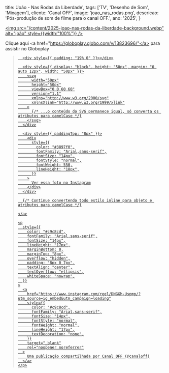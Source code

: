   title: 'João - Nas Rodas da Liberdade',
  tags: ['TV', 'Desenho de Som', 'Mixagem'],
  cliente: 'Canal OFF',
  image: 'joao_nas_rodas.png',
  descricao: 'Pós-produção de som de filme para o canal OFF.',
  ano: '2025',
}



<a href="https://globoplay.globo.com/v/13823696/" 
   target="_blank" rel="noopener noreferrer">
  <img src="/content/2025-joao-nas-rodas-da-liberdade-background.webp" alt="joão" style={{width:"100%"}} />
</a>

Clique aqui <a href="https://globoplay.globo.com/v/13823696/"</a> para assistir no Globoplay

<blockquote
  className="instagram-media"
  data-instgrm-captioned
  data-instgrm-permalink="https://www.instagram.com/reel/DNGGh-Uspmp/?utm_source=ig_embed&utm_campaign=loading"
  data-instgrm-version="14"
  style={{
    background: "#FFF",
    border: 0,
    borderRadius: "3px",
    boxShadow: "0 0 1px 0 rgba(0,0,0,0.5),0 1px 10px 0 rgba(0,0,0,0.15)",
    margin: "1px",
    maxWidth: "540px",
    minWidth: "326px",
    padding: 0,
    width: "99.375%",
    width: "-webkit-calc(100% - 2px)",
    width: "calc(100% - 2px)",
  }}
>
  <div style={{ padding: "16px" }}>
    <a
      href="https://www.instagram.com/reel/DNGGh-Uspmp/?utm_source=ig_embed&utm_campaign=loading"
      style={{
        background: "#FFFFFF",
        lineHeight: 0,
        padding: "0 0",
        textAlign: "center",
        textDecoration: "none",
        width: "100%",
      }}
      target="_blank"
      rel="noopener noreferrer"
    >
      <div style={{ display: "flex", flexDirection: "row", alignItems: "center" }}>
        <div
          style={{
            backgroundColor: "#F4F4F4",
            borderRadius: "50%",
            flexGrow: 0,
            height: "40px",
            marginRight: "14px",
            width: "40px",
          }}
        ></div>
        <div
          style={{
            display: "flex",
            flexDirection: "column",
            flexGrow: 1,
            justifyContent: "center",
          }}
        >
          <div
            style={{
              backgroundColor: "#F4F4F4",
              borderRadius: "4px",
              flexGrow: 0,
              height: "14px",
              marginBottom: "6px",
              width: "100px",
            }}
          ></div>
          <div
            style={{
              backgroundColor: "#F4F4F4",
              borderRadius: "4px",
              flexGrow: 0,
              height: "14px",
              width: "60px",
            }}
          ></div>
        </div>
      </div>

      <div style={{ padding: "19% 0" }}></div>

      <div style={{ display: "block", height: "50px", margin: "0 auto 12px", width: "50px" }}>
        <svg
          width="50px"
          height="50px"
          viewBox="0 0 60 60"
          version="1.1"
          xmlns="http://www.w3.org/2000/svg"
          xmlnsXlink="http://www.w3.org/1999/xlink"
        >
          {/* ...o conteúdo do SVG permanece igual, só converta os atributos para camelCase */}
        </svg>
      </div>

      <div style={{ paddingTop: "8px" }}>
        <div
          style={{
            color: "#3897f0",
            fontFamily: "Arial,sans-serif",
            fontSize: "14px",
            fontStyle: "normal",
            fontWeight: 550,
            lineHeight: "18px",
          }}
        >
          Ver essa foto no Instagram
        </div>
      </div>

      {/* Continue convertendo todo estilo inline para objeto e atributos para camelCase */}

    </a>

    <p
      style={{
        color: "#c9c8cd",
        fontFamily: "Arial,sans-serif",
        fontSize: "14px",
        lineHeight: "17px",
        marginBottom: 0,
        marginTop: "8px",
        overflow: "hidden",
        padding: "8px 0 7px",
        textAlign: "center",
        textOverflow: "ellipsis",
        whiteSpace: "nowrap",
      }}
    >
      <a
        href="https://www.instagram.com/reel/DNGGh-Uspmp/?utm_source=ig_embed&utm_campaign=loading"
        style={{
          color: "#c9c8cd",
          fontFamily: "Arial,sans-serif",
          fontSize: "14px",
          fontStyle: "normal",
          fontWeight: "normal",
          lineHeight: "17px",
          textDecoration: "none",
        }}
        target="_blank"
        rel="noopener noreferrer"
      >
        Uma publicação compartilhada por Canal OFF (@canaloff)
      </a>
    </p>
  </div>
</blockquote>
